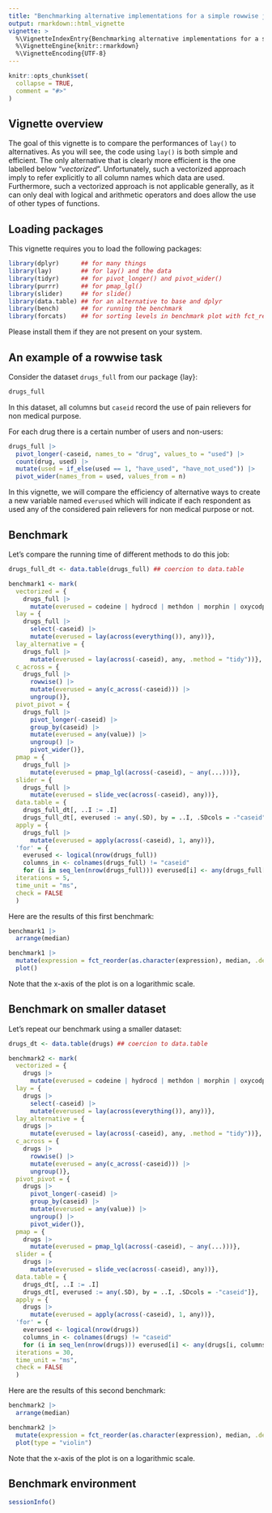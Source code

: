 ```yaml
---
title: "Benchmarking alternative implementations for a simple rowwise job"
output: rmarkdown::html_vignette
vignette: >
  %\VignetteIndexEntry{Benchmarking alternative implementations for a simple rowwise job}
  %\VignetteEngine{knitr::rmarkdown}
  %\VignetteEncoding{UTF-8}
---
```


```r
knitr::opts_chunk$set(
  collapse = TRUE,
  comment = "#>"
)
```

## Vignette overview

The goal of this vignette is to compare the performances of `lay()` to alternatives.
As you will see, the code using `lay()` is both simple and efficient.
The only alternative that is clearly more efficient is the one labelled below "*vectorized*".
Unfortunately, such a vectorized approach imply to refer explicitly to all column names which data are used.
Furthermore, such a vectorized approach is not applicable generally, as it can only deal with logical
and arithmetic operators and does allow the use of other types of functions.


## Loading packages

This vignette requires you to load the following packages:

```r
library(dplyr)      ## for many things
library(lay)        ## for lay() and the data
library(tidyr)      ## for pivot_longer() and pivot_wider()
library(purrr)      ## for pmap_lgl()
library(slider)     ## for slide()
library(data.table) ## for an alternative to base and dplyr
library(bench)      ## for running the benchmark
library(forcats)    ## for sorting levels in benchmark plot with fct_reorder()
```

Please install them if they are not present on your system.


## An example of a rowwise task

Consider the dataset `drugs_full` from our package {lay}:
```r
drugs_full
```

In this dataset, all columns but `caseid` record the use of pain relievers for non medical purpose.

For each drug there is a certain number of users and non-users:
```r
drugs_full |>
  pivot_longer(-caseid, names_to = "drug", values_to = "used") |>
  count(drug, used) |>
  mutate(used = if_else(used == 1, "have_used", "have_not_used")) |>
  pivot_wider(names_from = used, values_from = n)
```

In this vignette, we will compare the efficiency of alternative ways to create a new variable named `everused` which will indicate if each respondent as used any of the considered pain relievers for non medical purpose or not.

## Benchmark

Let's compare the running time of different methods to do this job:

```r
drugs_full_dt <- data.table(drugs_full) ## coercion to data.table

benchmark1 <- mark(
  vectorized = {
    drugs_full |>
      mutate(everused = codeine | hydrocd | methdon | morphin | oxycodp | tramadl | vicolor)},
  lay = {
    drugs_full |>
      select(-caseid) |>
      mutate(everused = lay(across(everything()), any))},
  lay_alternative = {
    drugs_full |>
      mutate(everused = lay(across(-caseid), any, .method = "tidy"))},
  c_across = {
    drugs_full |>
      rowwise() |>
      mutate(everused = any(c_across(-caseid))) |>
      ungroup()},
  pivot_pivot = {
    drugs_full |>
      pivot_longer(-caseid) |>
      group_by(caseid) |>
      mutate(everused = any(value)) |>
      ungroup() |>
      pivot_wider()},
  pmap = {
    drugs_full |>
      mutate(everused = pmap_lgl(across(-caseid), ~ any(...)))},
  slider = {
    drugs_full |>
      mutate(everused = slide_vec(across(-caseid), any))},
  data.table = {
    drugs_full_dt[, ..I := .I]
    drugs_full_dt[, everused := any(.SD), by = ..I, .SDcols = -"caseid"]},
  apply = {
    drugs_full |>
      mutate(everused = apply(across(-caseid), 1, any))},
  'for' = {
    everused <- logical(nrow(drugs_full))
    columns_in <- colnames(drugs_full) != "caseid"
    for (i in seq_len(nrow(drugs_full))) everused[i] <- any(drugs_full[i, columns_in])},
  iterations = 5,
  time_unit = "ms",
  check = FALSE
  )
```

Here are the results of this first benchmark:
```r
benchmark1 |>
  arrange(median)
```

```r
benchmark1 |>
  mutate(expression = fct_reorder(as.character(expression), median, .desc = TRUE)) |>
  plot()
```

Note that the x-axis of the plot is on a logarithmic scale.

## Benchmark on smaller dataset

Let's repeat our benchmark using a smaller dataset:

```r
drugs_dt <- data.table(drugs) ## coercion to data.table

benchmark2 <- mark(
  vectorized = {
    drugs |>
      mutate(everused = codeine | hydrocd | methdon | morphin | oxycodp | tramadl | vicolor)},
  lay = {
    drugs |>
      select(-caseid) |>
      mutate(everused = lay(across(everything()), any))},
  lay_alternative = {
    drugs |>
      mutate(everused = lay(across(-caseid), any, .method = "tidy"))},
  c_across = {
    drugs |>
      rowwise() |>
      mutate(everused = any(c_across(-caseid))) |>
      ungroup()},
  pivot_pivot = {
    drugs |>
      pivot_longer(-caseid) |>
      group_by(caseid) |>
      mutate(everused = any(value)) |>
      ungroup() |>
      pivot_wider()},
  pmap = {
    drugs |>
      mutate(everused = pmap_lgl(across(-caseid), ~ any(...)))},
  slider = {
    drugs |>
      mutate(everused = slide_vec(across(-caseid), any))},
  data.table = {
    drugs_dt[, ..I := .I]
    drugs_dt[, everused := any(.SD), by = ..I, .SDcols = -"caseid"]},
  apply = {
    drugs |>
      mutate(everused = apply(across(-caseid), 1, any))},
  'for' = {
    everused <- logical(nrow(drugs))
    columns_in <- colnames(drugs) != "caseid"
    for (i in seq_len(nrow(drugs))) everused[i] <- any(drugs[i, columns_in])},
  iterations = 30,
  time_unit = "ms",
  check = FALSE
  )
```

Here are the results of this second benchmark:
```r
benchmark2 |>
  arrange(median)
```

```r
benchmark2 |>
  mutate(expression = fct_reorder(as.character(expression), median, .desc = TRUE)) |>
  plot(type = "violin")
```

Note that the x-axis of the plot is on a logarithmic scale.

## Benchmark environment

```r
sessionInfo()
```

